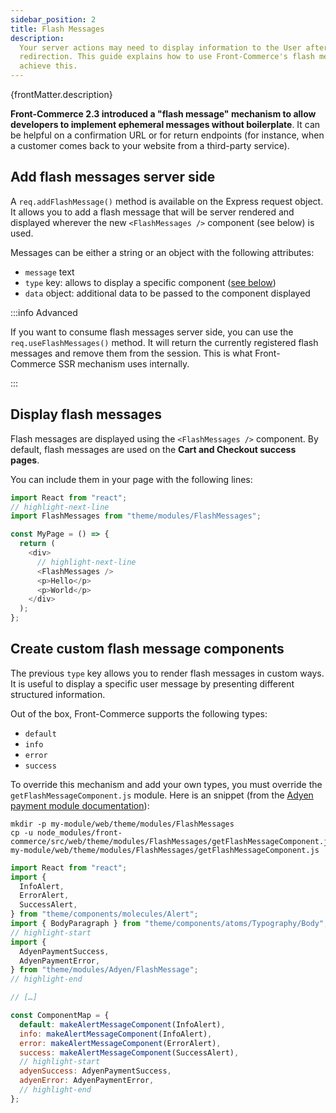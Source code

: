 ```yaml
---
sidebar_position: 2
title: Flash Messages
description:
  Your server actions may need to display information to the User after a
  redirection. This guide explains how to use Front-Commerce's flash messages to
  achieve this.
---
```


<p>{frontMatter.description}</p>

**Front-Commerce 2.3 introduced a "flash message" mechanism to allow developers
to implement ephemeral messages without boilerplate**. It can be helpful on a
confirmation URL or for return endpoints (for instance, when a customer comes
back to your website from a third-party service).

## Add flash messages server side

A `req.addFlashMessage()` method is available on the Express request object. It
allows you to add a flash message that will be server rendered and displayed
wherever the new `<FlashMessages />` component (see below) is used.

Messages can be either a string or an object with the following attributes:

- `message` text
- `type` key: allows to display a specific component
  ([see below](#create-custom-flash-message-components))
- `data` object: additional data to be passed to the component displayed

:::info Advanced

If you want to consume flash messages server side, you can use the
`req.useFlashMessages()` method. It will return the currently registered flash
messages and remove them from the session. This is what Front-Commerce SSR
mechanism uses internally.

:::

## Display flash messages

Flash messages are displayed using the `<FlashMessages />` component. By
default, flash messages are used on the **Cart and Checkout success pages**.

You can include them in your page with the following lines:

```js
import React from "react";
// highlight-next-line
import FlashMessages from "theme/modules/FlashMessages";

const MyPage = () => {
  return (
    <div>
      // highlight-next-line
      <FlashMessages />
      <p>Hello</p>
      <p>World</p>
    </div>
  );
};
```

## Create custom flash message components

The previous `type` key allows you to render flash messages in custom ways. It
is useful to display a specific user message by presenting different structured
information.

Out of the box, Front-Commerce supports the following types:

- `default`
- `info`
- `error`
- `success`

To override this mechanism and add your own types, you must override the
`getFlashMessageComponent.js` module. Here is an snippet (from the
[Adyen payment module documentation](/docs/2.x/advanced/payments/adyen#register-your-adyen-payment-components)):

```shell
mkdir -p my-module/web/theme/modules/FlashMessages
cp -u node_modules/front-commerce/src/web/theme/modules/FlashMessages/getFlashMessageComponent.js my-module/web/theme/modules/FlashMessages/getFlashMessageComponent.js
```

```jsx title="my-module/web/theme/modules/FlashMessages/getFlashMessageComponent.js"
import React from "react";
import {
  InfoAlert,
  ErrorAlert,
  SuccessAlert,
} from "theme/components/molecules/Alert";
import { BodyParagraph } from "theme/components/atoms/Typography/Body";
// highlight-start
import {
  AdyenPaymentSuccess,
  AdyenPaymentError,
} from "theme/modules/Adyen/FlashMessage";
// highlight-end

// […]

const ComponentMap = {
  default: makeAlertMessageComponent(InfoAlert),
  info: makeAlertMessageComponent(InfoAlert),
  error: makeAlertMessageComponent(ErrorAlert),
  success: makeAlertMessageComponent(SuccessAlert),
  // highlight-start
  adyenSuccess: AdyenPaymentSuccess,
  adyenError: AdyenPaymentError,
  // highlight-end
};
```

